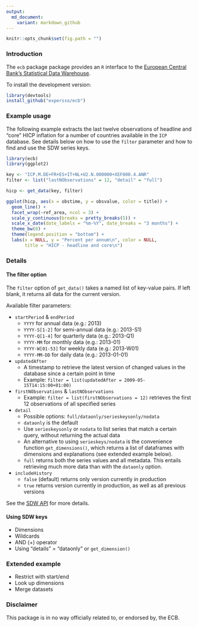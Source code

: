 ```yaml
---
output:
  md_document:
    variant: markdown_github
---
```


```r
knitr::opts_chunk$set(fig.path = "")
```

### Introduction

The `ecb` package package provides an `R` interface to the [European Central Bank's Statistical Data Warehouse](https://sdw.ecb.europa.eu/).

To install the development version:
```r
library(devtools)
install_github("expersso/ecb")
```

### Example usage

The following example extracts the last twelve observations of headline and 
"core" HICP inflation for a number of countries available in the `ICP` database.
See details below on how to use the `filter` parameter and how to find and use
the SDW series keys.

```r
library(ecb)
library(ggplot2)

key <- "ICP.M.DE+FR+ES+IT+NL+U2.N.000000+XEF000.4.ANR"
filter <- list("lastNObservations" = 12, "detail" = "full")

hicp <- get_data(key, filter)

ggplot(hicp, aes(x = obstime, y = obsvalue, color = title)) +
  geom_line() +
  facet_wrap(~ref_area, ncol = 3) +
  scale_y_continuous(breaks = pretty_breaks(5)) +
  scale_x_date(date_labels = "%m-%Y", date_breaks = "3 months") +
  theme_bw(8) +
  theme(legend.position = "bottom") +
  labs(x = NULL, y = "Percent per annum\n", color = NULL,
       title = "HICP - headline and core\n")
```

### Details

#### The filter option
The `filter` option of `get_data()` takes a named list of key-value pairs.
If left blank, it returns all data for the current version.

Available filter parameters:

* `startPeriod` & `endPeriod`
    * `YYYY` for annual data (e.g.: 2013)
    * `YYYY-S[1-2]` for semi-annual data (e.g.: 2013-S1)
    * `YYYY-Q[1-4]` for quarterly data (e.g.: 2013-Q1)
    * `YYYY-MM` for monthly data (e.g.: 2013-01)
    * `YYYY-W[01-53]` for weekly data (e.g.: 2013-W01)
    * `YYYY-MM-DD` for daily data (e.g.: 2013-01-01)
* `updatedAfter`
    * A timestamp to retrieve the latest version of changed values in the database since a certain point in time
   * Example: `filter = list(updatedAfter = 2009-05-15T14:15:00+01:00)`
* `firstNObservations` & `lastNObservations`
    * Example: `filter = list(firstNObservations = 12)` retrieves the first 12 observations of all specified series
* `detail`
    * Possible options: `full/dataonly/serieskeysonly/nodata`
    * `dataonly` is the default
    * Use `serieskeysonly` or `nodata` to list series that match a certain query, without returning the actual data
    * An alternative to using `serieskeys/nodata` is the convenience function `get_dimensions()`, which returns a list of dataframes with dimensions and explanations (see extended example below). 
    * `full` returns both the series values and all metadata. This entails retrieving much more data than with the `dataonly` option.
* `includeHistory`
    * `false` (default) returns only version currently in production
    * `true` returns version currently in production, as well as all previous versions

See the [SDW API](https://sdw-wsrest.ecb.europa.eu/) for more details.

#### Using SDW keys

* Dimensions
* Wildcards
* AND (+) operator
* Using "details" = "dataonly" or `get_dimension()`

### Extended example

* Restrict with start/end
* Look up dimensions
* Merge datasets

### Disclaimer

This package is in no way officially related to, or endorsed by, the ECB.